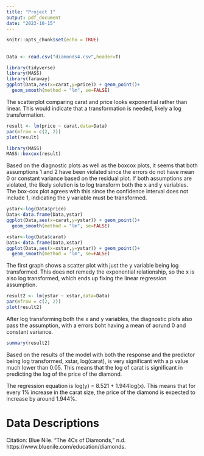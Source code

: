 ```yaml
---
title: "Project 1"
output: pdf_document
date: "2023-10-15"
---
```


```r
knitr::opts_chunk$set(echo = TRUE)
```


## 
```r
Data <- read.csv("diamonds4.csv",header=T)
```

```r
library(tidyverse)
library(MASS)
library(faraway)
ggplot(Data,aes(x=carat,y=price)) + geom_point()+
  geom_smooth(method = "lm", se=FALSE)
```

The scatterplot comparing carat and price looks exponential rather than linear. This would indicate that a transformation is needed, likely a log transformation.

```r
result <- lm(price ~ carat,data=Data)
par(mfrow = c(2, 2))
plot(result)
```

```r
library(MASS)
MASS::boxcox(result)
```

Based on the diagnostic plots as well as the boxcox plots, it seems that both assumptions 1 and 2 have been violated since the errors do not have mean 0 or constant variance based on the residual plot. If both assumptions are violated, the likely solution is to log transform both the x and y variables. The box-cox plot agrees with this since the confidence interval does not include 1, indicating the y variable must be transformed.


```r
ystar<-log(Data$price)
Data<-data.frame(Data,ystar)
ggplot(Data,aes(x=carat,y=ystar)) + geom_point()+
  geom_smooth(method = "lm", se=FALSE)

xstar<-log(Data$carat)
Data<-data.frame(Data,xstar)
ggplot(Data,aes(x=xstar,y=ystar)) + geom_point()+
  geom_smooth(method = "lm", se=FALSE)
```
The first graph shows a scatter plot with just the y variable being log transformed. This does not remedy the exponential relationship, so the x is also log transformed, which ends up fixing the linear regression assumption. 

```r
result2 <- lm(ystar ~ xstar,data=Data)
par(mfrow = c(2, 2))
plot(result2)
```

After log transforming both the x and y variables, the diagnostic plots also pass the assumption, with a errors boht having a mean of aorund 0 and constant variance.


```r
summary(result2)
```
Based on the results of the model with both the response and the predictor being log transformed, xstar, log(carat), is very significant with a p value much lower than 0.05. This means that the log of carat is significant in predicting the log of the price of the diamond. 

The regression equation is log(y) = 8.521 + 1.944log(x). This means that for every 1% increase in the carat size, the price of the diamond is expected to increase by around 1.944%.


# Data Descriptions
Citation: Blue Nile. “The 4Cs of Diamonds,” n.d. https://www.bluenile.com/education/diamonds.
